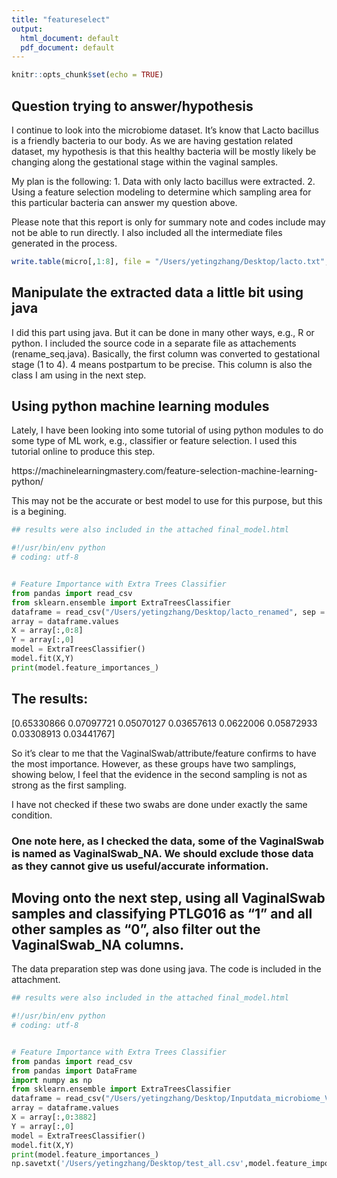 ```yaml
---
title: "featureselect"
output:
  html_document: default
  pdf_document: default
---
```


```r
knitr::opts_chunk$set(echo = TRUE)
```

## Question trying to answer/hypothesis

I continue to look into the microbiome dataset. It's know that Lacto bacillus is a friendly
bacteria to our body. As we are having gestation related dataset, my hypothesis is that
this healthy bacteria will be mostly likely be changing along the gestational stage within
the vaginal samples.

My plan is the following:
1. Data with only lacto bacillus were extracted.
2. Using a feature selection modeling to determine which sampling area for this particular
bacteria can answer my question above.

Please note that this report is only for summary note and codes include may not be able
to run directly. I also included all the intermediate files generated in the process.

```r
write.table(micro[,1:8], file = "/Users/yetingzhang/Desktop/lacto.txt", quote = FALSE)
```

## Manipulate the extracted data a little bit using java

I did this part using java. But it can be done in many other ways, e.g., R or python. I included the source code in a separate file as attachements (rename_seq.java). Basically, the first column was converted to gestational stage (1 to 4). 4 means postpartum to be precise. This column is also the class I am using in the next step.


## Using python machine learning modules
Lately, I have been looking into some tutorial of using python modules to do some type of ML work, e.g., classifier or feature selection. I used this tutorial online to produce this step.

https://machinelearningmastery.com/feature-selection-machine-learning-python/

This may not be the accurate or best model to use for this purpose, but this is a begining.

```python
## results were also included in the attached final_model.html

#!/usr/bin/env python
# coding: utf-8


# Feature Importance with Extra Trees Classifier
from pandas import read_csv
from sklearn.ensemble import ExtraTreesClassifier
dataframe = read_csv("/Users/yetingzhang/Desktop/lacto_renamed", sep = "\t")
array = dataframe.values
X = array[:,0:8]
Y = array[:,0]
model = ExtraTreesClassifier()
model.fit(X,Y)
print(model.feature_importances_)

```

## The results:

[0.65330866 0.07097721 0.05070127 0.03657613 
0.0622006  0.05872933  0.03308913 0.03441767]
 
So it's clear to me that the VaginalSwab/attribute/feature confirms to have the most importance. However, as these groups have two samplings, showing below, I feel that the evidence in the
second sampling is not as strong as the first sampling. 

I have not checked if these two swabs are done under exactly the same condition.

### One note here, as I checked the data, some of the VaginalSwab is named as VaginalSwab_NA. We should exclude those data as they cannot give us useful/accurate information.

## Moving onto the next step, using all VaginalSwab samples and classifying PTLG016 as "1" and all other samples as "0", also filter out the VaginalSwab_NA columns.

The data preparation step was done using java. The code is included in the attachment.
```python
## results were also included in the attached final_model.html

#!/usr/bin/env python
# coding: utf-8


# Feature Importance with Extra Trees Classifier
from pandas import read_csv
from pandas import DataFrame
import numpy as np
from sklearn.ensemble import ExtraTreesClassifier
dataframe = read_csv("/Users/yetingzhang/Desktop/Inputdata_microbiome_VaginalSwab", sep = "\t")
array = dataframe.values
X = array[:,0:3882]
Y = array[:,0]
model = ExtraTreesClassifier()
model.fit(X,Y)
print(model.feature_importances_)
np.savetxt('/Users/yetingzhang/Desktop/test_all.csv',model.feature_importances_,delimiter='\t')

```

